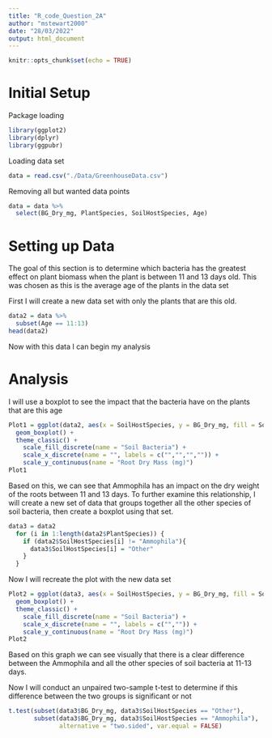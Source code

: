 ```yaml
---
title: "R_code_Question_2A"
author: "mstewart2000"
date: "28/03/2022"
output: html_document
---
```


```r
knitr::opts_chunk$set(echo = TRUE)
```

# Initial Setup

Package loading
```r
library(ggplot2)
library(dplyr)
library(ggpubr)
```

Loading data set
```r
data = read.csv("./Data/GreenhouseData.csv")
```

Removing all but wanted data points
```r
data = data %>%
  select(BG_Dry_mg, PlantSpecies, SoilHostSpecies, Age)
```

# Setting up Data
The goal of this section is to determine which bacteria has the greatest effect on plant biomass when the plant is between 11 and 13 days old. This was chosen as this is the average age of the plants in the data set

First I will create a new data set with only the plants that are this old.
```r
data2 = data %>%
  subset(Age == 11:13)
head(data2)
```

Now with this data I can begin my analysis

# Analysis

I will use a boxplot to see the impact that the bacteria have on the plants that are this age
```r
Plot1 = ggplot(data2, aes(x = SoilHostSpecies, y = BG_Dry_mg, fill = SoilHostSpecies)) +
  geom_boxplot() +
  theme_classic() +
    scale_fill_discrete(name = "Soil Bacteria") +
    scale_x_discrete(name = "", labels = c("","","","")) +
    scale_y_continuous(name = "Root Dry Mass (mg)")
Plot1
```

Based on this, we can see that Ammophila has an impact on the dry weight of the roots between 11 and 13 days. To further examine this relationship, I will create a new set of data that groups together all the other species of soil bacteria, then create a boxplot using that set.
```r
data3 = data2
  for (i in 1:length(data2$PlantSpecies)) {
    if (data2$SoilHostSpecies[i] != "Ammophila"){
      data3$SoilHostSpecies[i] = "Other"
    }
  }
```

Now I will recreate the plot with the new data set
```r
Plot2 = ggplot(data3, aes(x = SoilHostSpecies, y = BG_Dry_mg, fill = SoilHostSpecies)) +
  geom_boxplot() +
  theme_classic() +
    scale_fill_discrete(name = "Soil Bacteria") +
    scale_x_discrete(name = "", labels = c("","")) +
    scale_y_continuous(name = "Root Dry Mass (mg)")
Plot2
```

Based on this graph we can see visually that there is a clear difference between the Ammophila and all the other species of soil bacteria at 11-13 days.

Now I will conduct an unpaired two-sample t-test to determine if this difference between the two groups is significant or not
```r
t.test(subset(data3$BG_Dry_mg, data3$SoilHostSpecies == "Other"),
       subset(data3$BG_Dry_mg, data3$SoilHostSpecies == "Ammophila"),
              alternative = "two.sided", var.equal = FALSE)
```

